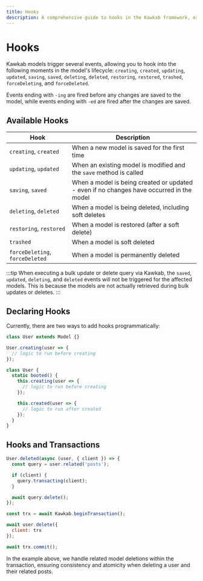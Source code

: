 ```yaml
---
title: Hooks
description: A comprehensive guide to hooks in the Kawkab framework, explaining lifecycle events and how to use them in your models.
---
```


# Hooks

Kawkab models trigger several events, allowing you to hook into the following moments in the model's lifecycle: `creating`, `created`, `updating`, `updated`, `saving`, `saved`, `deleting`, `deleted`, `restoring`, `restored`, `trashed`, `forceDeleting`, and `forceDeleted`.

Events ending with `-ing` are fired before any changes are saved to the model, while events ending with `-ed` are fired after the changes are saved.

## Available Hooks

| Hook                             | Description                                                                                  |
|----------------------------------|----------------------------------------------------------------------------------------------|
| `creating`, `created`            | When a new model is saved for the first time                                                  |
| `updating`, `updated`            | When an existing model is modified and the `save` method is called                            |
| `saving`, `saved`                | When a model is being created or updated - even if no changes have occurred in the model      |
| `deleting`, `deleted`            | When a model is being deleted, including soft deletes                                        |
| `restoring`, `restored`          | When a model is restored (after a soft delete)                                                |
| `trashed`                        | When a model is soft deleted                                                                  |
| `forceDeleting`, `forceDeleted`  | When a model is permanently deleted                                                           |

:::tip
When executing a bulk update or delete query via Kawkab, the `saved`, `updated`, `deleting`, and `deleted` events will not be triggered for the affected models. This is because the models are not actually retrieved during bulk updates or deletes.
:::

## Declaring Hooks

Currently, there are two ways to add hooks programmatically:

```js
class User extends Model {}

User.creating(user => {
  // logic to run before creating
});
```

```js
class User {
  static booted() {
    this.creating(user => {
      // logic to run before creating
    });

    this.created(user => {
      // logic to run after created
    });
  }
}
```

## Hooks and Transactions

```js
User.deleted(async (user, { client }) => {
  const query = user.related('posts');

  if (client) {
    query.transacting(client);
  }

  await query.delete();
});

const trx = await Kawkab.beginTransaction();

await user.delete({
  client: trx
});

await trx.commit();
```

In the example above, we handle related model deletions within the transaction, ensuring consistency and atomicity when deleting a user and their related posts.